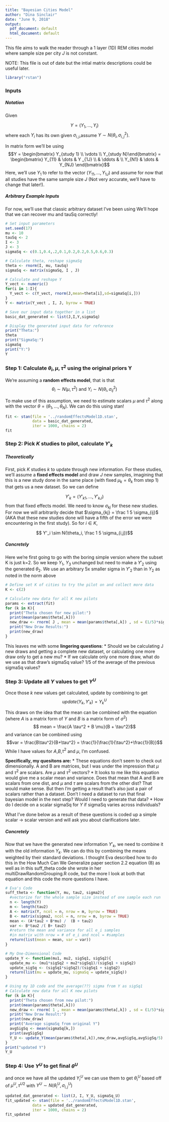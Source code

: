 ```yaml
---
title: "Bayesian Cities Model"
author: "Dina Sinclair"
date: "June 9, 2018"
output:
  pdf_document: default
  html_document: default
---
```


This file aims to walk the reader through a 1 layer (1D) REM cities model where sample size per city $J$ is not constant.

NOTE: This file is out of date but the intial matrix descriptions could be useful later.
```r
library("rstan")
```

### Inputs

##### Notation
Given

$$Y = (Y_1, \dots, Y_i) $$
where each $Y_i$ has its own given $\sigma_{i,j}$,assume $Y \sim N(\theta_i, \sigma_{i,j}^2)$.

In matrix form we'll be using 
$$Y = \begin{bmatrix} Y_{study 1} \\ \vdots \\ Y_{study N}\end{bmatrix}
    = \begin{bmatrix} 
      Y_{11} & \dots & Y _{1J} \\
      & \ddots & \\
      Y_{N1} & \dots & Y_{NJ}
      \end{bmatrix}$$
Here, we'll use $Y_1$ to refer to the vector $(Y_{11},\dots,Y_{1J})$ and assume for now that all studies have the same sample size $J$ (Not very accurate, we'll have to change that later!).

##### Arbitrary Example Inputs
For now, we'll use that classic arbitrary dataset I've been using
We'll hope that we can recover mu and tauSq correctly!
```r
# Set input parameters
set.seed(17)
mu <- 10
tauSq <- 2
I <- 3
J <- 3
sigmaSq <- c(0.1,0.4,.2,0.1,0.2,0.2,0.5,0.6,0.3)

# Calculate theta, reshape sigmaSq
theta <- rnorm(I, mu, tauSq)
sigmaSq <- matrix(sigmaSq, I , J)

# Calculate and reshape Y
Y_vect <- numeric()
for(i in 1:I){
  Y_vect <- c(Y_vect, rnorm(J,mean=theta[i],sd=sigmaSq[i,]))
}
Y <- matrix(Y_vect , I, J, byrow = TRUE)

# Save our input data together in a list
basic_dat_generated <- list(J,I,Y,sigmaSq)

# Display the generated input data for reference
print("Theta:")
theta
print("SigmaSq:")
sigmaSq
print("Y:")
Y
```

### Step 1: Calculate $\theta_i, \mu, \tau^2$ using the original priors Y

We're assuming a **random effects model**, that is that $$\theta_i \sim N(\mu, \tau^2) \text{ and } Y_i \sim N(\theta_i, \sigma_{ij}^2)$$

To make use of this assumption, we need to estimate scalars $\mu$ and $\tau^2$ along with the vector $\theta = (\theta_1,\dots,\theta_N)$. We can do this using stan!

```r
fit <- stan(file = '../randomEffectsModel1D.stan', 
            data = basic_dat_generated, 
            iter = 1000, chains = 2)
fit
```


### Step 2: Pick $K$ studies to pilot, calculate $Y'_k$

##### Theoretically

First, pick $K$ studies $k$ to update through new information. For these studies, we'll assume a **fixed effects model** and draw $J$ new samples, imagining that this is a new study done in the same place (with fixed $\mu_k = \theta_k$ from step 1) that gets us a new dataset. So we can define

$$Y'_k = (Y'_{k1},\dots,Y'_{kJ})$$ 
from that fixed effects model. We need to know $\sigma_{kj}$ for these new studies. For now we will arbitrarily decide that $\sigma_{kj} = \frac 1 5 \sigma_{ij}$ (AKA that these new studies done will have a fifth of the error we were encountering in the first study). So for $i \in K$,

$$ Y'_i \sim N(\theta_i, \frac 1 5 \sigma_{i,j})$$

##### Concretely

Here we're first going to go with the boring simple version where the subset K is just k=2. So we keep $Y_1$, $Y_3$ unchanged but need to make a $Y'_2$ using the generated $\theta_2$. We use an arbitrary 5x smaller sigma in $Y'_2$ than in $Y_2$ as noted in the norm above
```r
# Define set K of cities to try the pilot on and collect more data
K <- c(2)

# Calculate new data for all K new pilots
params <- extract(fit)
for (k in K){
  print("Theta chosen for new pilot:")
  print(mean(params$theta[,k]))
  new_draw <- rnorm( J , mean = mean(params$theta[,k]) , sd = (1/5)*sigmaSq[k,] )
  print("New Draw Results:")
  print(new_draw)
}
```
This leaves me with some **lingering questions**:
 * Should we be calculating J new draws and getting a complete new dataset, or calculating one more draw only to get a new mu? 
 * If we calculate only one more draw, what do we use as that draw's sigmaSq value? 1/5 of the average of the previous sigmaSq values?

### Step 3: Update all $Y$ values to get $Y^U$

Once those $k$ new values get calculated, update by combining to get 
$$update(Y_k, Y'_k) = Y^U_k$$

This draws on the idea that the mean can be combined with the equation (where $A$ is a matrix form of $Y$ and $B$ is a matrix form of $\sigma^2$)
$$ mean = \frac{A \tau^2 + B \mu}{B + \tau^2}$$
and variance can be combined using
$$var = \frac{B\tau^2}{B+\tau^2} = \frac{1}{\frac{1}{\tau^2}+\frac{1}{B}}$$
While I have values for $A$,$B$,$\tau^2$ and $\mu$, I'm confused.

**Specifically, my quesitons are:**
 * These equations don't seem to check out dimensionally. A and B are matrices, but I was under the impression that $\mu$ and $\tau^2$ are scalars. Are $\mu$ and $\tau^2$ vectors?
 * It looks to me like this equation would give me a scalar mean and variance. Does that mean that A and B are scalars from one dist, and $\mu$ and $\tau$ are scalars from the other dist? That would make sense. But then I'm getting a result that's also just a pair of scalars rather than a dataset. Don't I need a dataset to run that final bayesian model in the next step? Would I need to generate that data? 
 * How do I decide on a scalar sigmaSq for $Y$ if sigmaSq varies across individuals?
 
 What I've done below as a result of these questions is coded up a simple scalar -> scalar version and will ask you about clarifications later.

##### Concretely 

Now that we have the generated new information $Y'_k$, we need to combine it with the old information $Y_k$. We can do this by combining the means weighted by their standard deviations. I thought Eva described how to do this in the How Much Can We Generalize paper section 2.2 equation (8) as well as in this suff_theta code she wrote in her multiDrawRandomGrouping.R code, but the more I look at both that equation and this code the more questions I have.

```r
# Eva's Code
suff_theta <- function(Y, mu, tau2, sigma2){
  #vectorize for the whole sample size instead of one sample each run 
  n <- length(Y)
  m <- length(tau2)
  A <- matrix(Y, ncol = n, nrow = m, byrow = TRUE)
  B <- matrix(sigma2, ncol = n, nrow = m, byrow = TRUE)
  mean <- (A*tau2 + B*mu) /  (B + tau2)
  var <- B*tau2 /( B+ tau2)
  #return the mean and variance for all e_i samples
  #in matrix with nrow = # of e_i and ncol = #samples
  return(list(mean = mean, var = var))
}

# My One-Dimensional Code
update_Y <- function(mu1, mu2, sigSq1, sigSq2){
  update_mu <- (mu1*sigSq2 + mu2*sigSq1)/(sigSq1 + sigSq2)
  update_sigSq <- (sigSq1*sigSq2)/(sigSq1 + sigSq2)
  return(list(mu = update_mu, sigmaSq = update_sigSq))
}

# Using my 1D code and the average(??) sigma from Y as sigSq1
# Calculate new data for all K new pilots
for (k in K){
  print("Theta chosen from new pilot:")
  print(mean(params$theta[,k]))
  new_draw <- rnorm( 1 , mean = mean(params$theta[,k]) , sd = (1/5)*sigmaSq[k,] )
  print("New Draw Result:")
  print(new_draw)
  print("Average sigmaSq from original Y")
  avgSigSq <- mean(sigmaSq[k,])
  print(avgSigSq)
  Y_U <- update_Y(mean(params$theta[,k]),new_draw,avgSigSq,avgSigSq/5)
}
print("updated Y")
Y_U

```


### Step 4: Use $Y^U$ to get final $\theta^U$

and once we have all the updated $Y_i^U$ we can use them to get $\theta_i^U$ based off of $\mu^U, \tau^{U2}$ with $Y^U \sim N(\theta^U_i, \sigma^U_{i,j})$ 

```r
updated_dat_generated <- list(J, I, Y_U, sigmaSq_U)
fit_updated <- stan(file = '../randomEffectsModel1D.stan', 
            data = updated_dat_generated, 
            iter = 1000, chains = 2)
fit_updated
```





